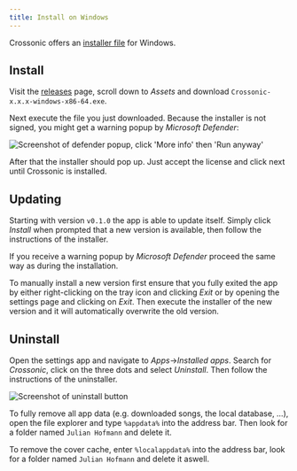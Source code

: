```yaml
---
title: Install on Windows
---
```


Crossonic offers an [installer file](https://github.com/juho05/crossonic/releases/latest) for Windows.

## Install

Visit the [releases](https://github.com/juho05/crossonic/releases/latest) page, scroll down to *Assets* and download `Crossonic-x.x.x-windows-x86-64.exe`.

Next execute the file you just downloaded. Because the installer is not signed, you might get a warning popup by *Microsoft Defender*:

![Screenshot of defender popup, click 'More info' then 'Run anyway'](../../../../assets/microsoft-defender.png)

After that the installer should pop up. Just accept the license and click next until Crossonic is installed.

## Updating

Starting with version `v0.1.0` the app is able to update itself. Simply click *Install* when prompted that a new version is available, then
follow the instructions of the installer.

If you receive a warning popup by *Microsoft Defender* proceed the same way as during the installation.

To manually install a new version first ensure that you fully exited the app by either right-clicking on the tray icon and clicking *Exit*
or by opening the settings page and clicking on *Exit*. Then execute the installer of the new version and it will automatically overwrite
the old version.

## Uninstall

Open the settings app and navigate to *Apps*->*Installed apps*. Search for *Crossonic*, click on the three dots and select *Uninstall*.
Then follow the instructions of the uninstaller.

![Screenshot of uninstall button](../../../../assets/windows-uninstall.png)

To fully remove all app data (e.g. downloaded songs, the local database, …), open the file explorer and type `%appdata%` into the address bar.
Then look for a folder named `Julian Hofmann` and delete it.

To remove the cover cache, enter `%localappdata%` into the address bar, look for a folder named `Julian Hofmann` and delete it aswell.